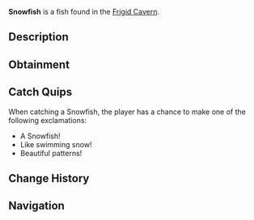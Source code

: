 {{FishInfobox
|image          = Snowfish.png
|rarity         = Rare
|sea            = First Sea
|location       = [[Frigid Cavern]]
|sublocation    = 
|sources        = Fishing Rod
|radar_location = 
|xp             = 300
|weather        = 
|time           = 
|season         = Winter
|bait           = Fish Head
|base_weight    = 45
|base_value     = 800
|weight_range   = 25
|base_chance    = 20
|base_resil     = 40
}}
'''Snowfish''' is a {{Rarity|Rare}} fish found in the [[Frigid Cavern]].

== Description ==
{{Description|A mysterious fish whose scales form intricate snowflake patterns that never melt.|Bestiary Entry}}

== Obtainment ==
{{Description|Swims in the most frigid waters of the cavern.|Bestiary Hint}}
{{Fish Availability|
Frigid Cavern
|top_rods      = 
Leviathan's Fang Rod\176859.75\136721.77;
Trident Rod\169970.57\135102.7;
Krampus's Rod\169101.15\167487.46;
Magma Rod\158758.59\157243.6;
Free Spirit Rod\155469.09\123576.06;
Plastic Rod\147377.56\145950.44;
Fast Rod\110099.13\157111.12;
Fischer's Rod\100396.69\149379.28;
Adventurer's Rod\98941.66\147214.36;
Buddy Bond Rod\109431.58\135433.94;
No-Life Rod\132067.18\113664.2;
Seraphic Rod\127583.85\100069.33;
Ethereal Prism Rod\126687.48\98216.9;
Astralhook Rod\126218.04\96618.77;
Rod Of The Forgotten Fang\120834.19\93243.03;
Challenger's Rod\119486.03\95863.58;
Zeus Rod\110281.88\85662.68;
Rod Of The Exalted One\109868.22\86286.91;
Verdant Shear Rod\109497.51\84287.1;
Rod Of The Depths\109493.22\83840.34;
Blazebringer Rod\104734.82\81564.98;
Depthseeker Rod\101108.54\78697.93;
Volcanic Rod\92406.65\66977.29;
Avalanche Rod\91285.59\71233.69;
Steady Rod\37208.36\26499.39
|recommended   = Trident Rod
}}

== Catch Quips ==
When catching a Snowfish, the player has a chance to make one of the following exclamations:
* A Snowfish!
* Like swimming snow!
* Beautiful patterns!

== Change History ==
{{Change History|{{subst:Current Version}}}}

== Navigation ==
{{Fish Navbox|Frigid Cavern}}